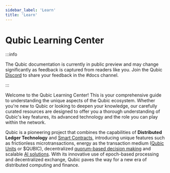```yaml
---
sidebar_label: 'Learn'
title: 'Learn'
---
```


# Qubic Learning Center


:::info

The Qubic documentation is currently in public preview and may change significantly as feedback is captured from readers like you. Join the Qubic [Discord](https://discord.gg/2vDMR8m) to share your feedback in the #docs channel.

:::

Welcome to the Qubic Learning Center! This is your comprehensive guide to understanding the unique aspects of the Qubic ecosystem. Whether you're new to Qubic or looking to deepen your knowledge, our carefully curated resources are designed to offer you a thorough understanding of Qubic's key features, its advanced technology and the role you can play within the network. 

Qubic is a pioneering project that combines the capabilities of **Distributed Ledger Technology** and [Smart Contracts](/learn/smart-contracts), introducing unique features such as frictionless microtransactions, energy as the transaction medium ([Qubic Units](/learn/tokenomics) or $QUBIC), decentralized [quorum-based decision making](/learn/quorum) and scalable [AI solutions](/learn/upow). With its innovative use of epoch-based processing and decentralized exchange, Qubic paves the way for a new era of distributed computing and finance.

<div style={{ display: 'grid', gridTemplateColumns: 'repeat(auto-fit, minmax(250px, 1fr))', gap: '16px' }}>
  <Card
    title="Qubic Units (QUs)"
    description="Understand the core unit of the Qubic ecosystem. Understand what they are, their role in transactions and how they facilitate value transfer across the network."
    imageUrl="/img/quorum.png"
    href="/learn/tokenomics"
  />
  <Card
    title="Useful Proof of Work"
    description="Discover the unique consensus algorithm of Qubic. Learn how UPoW secures the network and provides computational power for beneficial purposes."
    imageUrl="/img/computor.png"
    href="/learn/upow"
  />
  <Card
    title="Quorum"
    description="Get to know the democratic governance model of Qubic. Explore how decisions are made and the community's collective wisdom drives the network's evolution."
    imageUrl="/img/quorum.png"
    href="/learn/quorum"
  />
  <Card
    title="Computor"
    description="Uncover the role of Computors, the powerful nodes that support Qubic. Learn about their responsibilities and their contribution to maintaining the network's health and integrity."
    imageUrl="/img/computor.png"
    href="/learn/nodes"
  />
</div>
